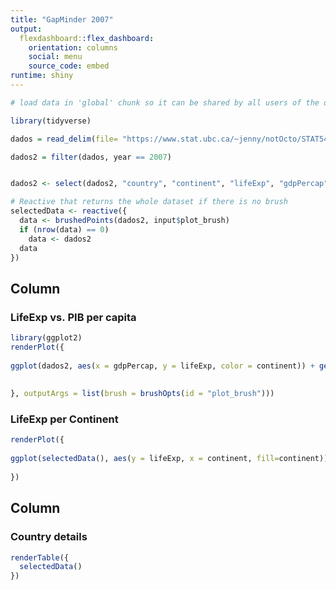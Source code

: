 ---
title: "GapMinder 2007"
output: 
  flexdashboard::flex_dashboard:
    orientation: columns
    social: menu
    source_code: embed
runtime: shiny
---

```{r global, include=FALSE}
# load data in 'global' chunk so it can be shared by all users of the dashboard

library(tidyverse)

dados = read_delim(file= "https://www.stat.ubc.ca/~jenny/notOcto/STAT545A/examples/gapminder/data/gapminderDataFiveYear.txt",delim = "\t")

dados2 = filter(dados, year == 2007)


dados2 <- select(dados2, "country", "continent", "lifeExp", "gdpPercap")
```


```{r}
# Reactive that returns the whole dataset if there is no brush
selectedData <- reactive({
  data <- brushedPoints(dados2, input$plot_brush)
  if (nrow(data) == 0)
    data <- dados2
  data
})
```

Column {data-width=650}
-----------------------------------------------------------------------

### LifeExp vs. PIB per capita {data-width=600}

```{r}
library(ggplot2)
renderPlot({
  
ggplot(dados2, aes(x = gdpPercap, y = lifeExp, color = continent)) + geom_point(size = 3, alpha=0.7) + labs(title = "Expectativa de vida por PIB per capita", subtitle = "Dados de 2007", x = "PIB per capita", y = "Expectativa de vida - anos", color="Continentes") + theme_classic()
  
  
}, outputArgs = list(brush = brushOpts(id = "plot_brush")))
```

### LifeExp per Continent

```{r}
renderPlot({
  
ggplot(selectedData(), aes(y = lifeExp, x = continent, fill=continent)) + geom_boxplot() + labs(title = "Expectativa de vida por continente", subtitle = "Dados de 2007", x = "", y = "Expectativa de vida", fill="Continentes") + scale_fill_brewer(palette = "Blues") + theme_classic() + guides(fill="none")
  
})
```

Column {data-width=350}
-----------------------------------------------------------------------

### Country details {data-width=400}

```{r}
renderTable({
  selectedData()
})
```